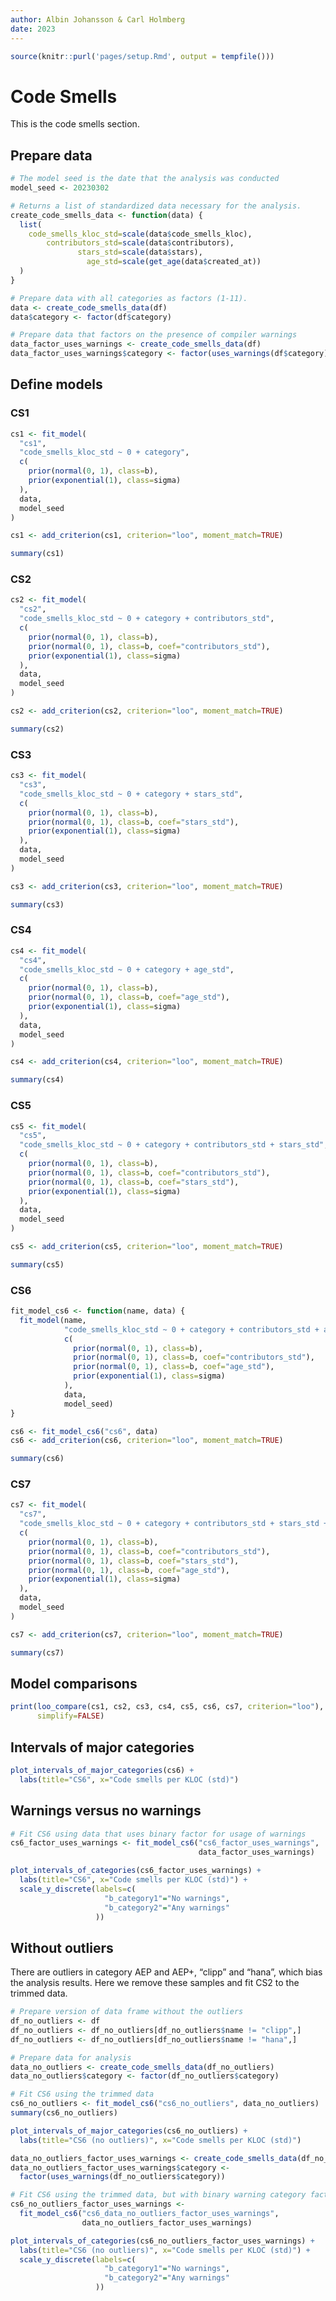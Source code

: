 ```yaml
---
author: Albin Johansson & Carl Holmberg
date: 2023
---
```


```r
source(knitr::purl('pages/setup.Rmd', output = tempfile()))
```

# Code Smells

This is the code smells section.

## Prepare data

```r
# The model seed is the date that the analysis was conducted
model_seed <- 20230302

# Returns a list of standardized data necessary for the analysis.
create_code_smells_data <- function(data) {
  list(
    code_smells_kloc_std=scale(data$code_smells_kloc),
        contributors_std=scale(data$contributors),
               stars_std=scale(data$stars),
                 age_std=scale(get_age(data$created_at))
  )
}

# Prepare data with all categories as factors (1-11).
data <- create_code_smells_data(df)
data$category <- factor(df$category)

# Prepare data that factors on the presence of compiler warnings
data_factor_uses_warnings <- create_code_smells_data(df)
data_factor_uses_warnings$category <- factor(uses_warnings(df$category))
```

## Define models

### CS1

```r
cs1 <- fit_model(
  "cs1",
  "code_smells_kloc_std ~ 0 + category",
  c(
    prior(normal(0, 1), class=b),
    prior(exponential(1), class=sigma)
  ),
  data,
  model_seed
)

cs1 <- add_criterion(cs1, criterion="loo", moment_match=TRUE)

summary(cs1)
```

### CS2

```r
cs2 <- fit_model(
  "cs2",
  "code_smells_kloc_std ~ 0 + category + contributors_std",
  c(
    prior(normal(0, 1), class=b),
    prior(normal(0, 1), class=b, coef="contributors_std"),
    prior(exponential(1), class=sigma)
  ),
  data,
  model_seed
)

cs2 <- add_criterion(cs2, criterion="loo", moment_match=TRUE)

summary(cs2)
```

### CS3

```r
cs3 <- fit_model(
  "cs3",
  "code_smells_kloc_std ~ 0 + category + stars_std",
  c(
    prior(normal(0, 1), class=b),
    prior(normal(0, 1), class=b, coef="stars_std"),
    prior(exponential(1), class=sigma)
  ),
  data,
  model_seed
)

cs3 <- add_criterion(cs3, criterion="loo", moment_match=TRUE)

summary(cs3)
```

### CS4

```r
cs4 <- fit_model(
  "cs4",
  "code_smells_kloc_std ~ 0 + category + age_std",
  c(
    prior(normal(0, 1), class=b),
    prior(normal(0, 1), class=b, coef="age_std"),
    prior(exponential(1), class=sigma)
  ),
  data,
  model_seed
)

cs4 <- add_criterion(cs4, criterion="loo", moment_match=TRUE)

summary(cs4)
```

### CS5

```r
cs5 <- fit_model(
  "cs5",
  "code_smells_kloc_std ~ 0 + category + contributors_std + stars_std",
  c(
    prior(normal(0, 1), class=b),
    prior(normal(0, 1), class=b, coef="contributors_std"),
    prior(normal(0, 1), class=b, coef="stars_std"),
    prior(exponential(1), class=sigma)
  ),
  data,
  model_seed
)

cs5 <- add_criterion(cs5, criterion="loo", moment_match=TRUE)

summary(cs5)
```

### CS6

```r
fit_model_cs6 <- function(name, data) {
  fit_model(name,
            "code_smells_kloc_std ~ 0 + category + contributors_std + age_std",
            c(
              prior(normal(0, 1), class=b),
              prior(normal(0, 1), class=b, coef="contributors_std"),
              prior(normal(0, 1), class=b, coef="age_std"),
              prior(exponential(1), class=sigma)
            ),
            data,
            model_seed)
}

cs6 <- fit_model_cs6("cs6", data)
cs6 <- add_criterion(cs6, criterion="loo", moment_match=TRUE)

summary(cs6)
```

### CS7

```r
cs7 <- fit_model(
  "cs7",
  "code_smells_kloc_std ~ 0 + category + contributors_std + stars_std + age_std",
  c(
    prior(normal(0, 1), class=b),
    prior(normal(0, 1), class=b, coef="contributors_std"),
    prior(normal(0, 1), class=b, coef="stars_std"),
    prior(normal(0, 1), class=b, coef="age_std"),
    prior(exponential(1), class=sigma)
  ),
  data,
  model_seed
)

cs7 <- add_criterion(cs7, criterion="loo", moment_match=TRUE)

summary(cs7)
```

## Model comparisons

```r
print(loo_compare(cs1, cs2, cs3, cs4, cs5, cs6, cs7, criterion="loo"),
      simplify=FALSE)
```

## Intervals of major categories

```r
plot_intervals_of_major_categories(cs6) +
  labs(title="CS6", x="Code smells per KLOC (std)")
```

## Warnings versus no warnings

```r
# Fit CS6 using data that uses binary factor for usage of warnings
cs6_factor_uses_warnings <- fit_model_cs6("cs6_factor_uses_warnings",
                                          data_factor_uses_warnings)

plot_intervals_of_categories(cs6_factor_uses_warnings) +
  labs(title="CS6", x="Code smells per KLOC (std)") +
  scale_y_discrete(labels=c(
                     "b_category1"="No warnings",
                     "b_category2"="Any warnings"
                   ))
```

## Without outliers

There are outliers in category AEP and AEP+, "clipp" and "hana", which bias the analysis results.
Here we remove these samples and fit CS2 to the trimmed data.

```r
# Prepare version of data frame without the outliers
df_no_outliers <- df
df_no_outliers <- df_no_outliers[df_no_outliers$name != "clipp",]
df_no_outliers <- df_no_outliers[df_no_outliers$name != "hana",]

# Prepare data for analysis
data_no_outliers <- create_code_smells_data(df_no_outliers)
data_no_outliers$category <- factor(df_no_outliers$category)

# Fit CS6 using the trimmed data
cs6_no_outliers <- fit_model_cs6("cs6_no_outliers", data_no_outliers)
summary(cs6_no_outliers)
```

```r
plot_intervals_of_major_categories(cs6_no_outliers) +
  labs(title="CS6 (no outliers)", x="Code smells per KLOC (std)")
```

```r
data_no_outliers_factor_uses_warnings <- create_code_smells_data(df_no_outliers)
data_no_outliers_factor_uses_warnings$category <- 
  factor(uses_warnings(df_no_outliers$category))

# Fit CS6 using the trimmed data, but with binary warning category factor
cs6_no_outliers_factor_uses_warnings <-
  fit_model_cs6("cs6_data_no_outliers_factor_uses_warnings",
                data_no_outliers_factor_uses_warnings)

plot_intervals_of_categories(cs6_no_outliers_factor_uses_warnings) +
  labs(title="CS6 (no outliers)", x="Code smells per KLOC (std)") +
  scale_y_discrete(labels=c(
                     "b_category1"="No warnings",
                     "b_category2"="Any warnings"
                   ))
```
